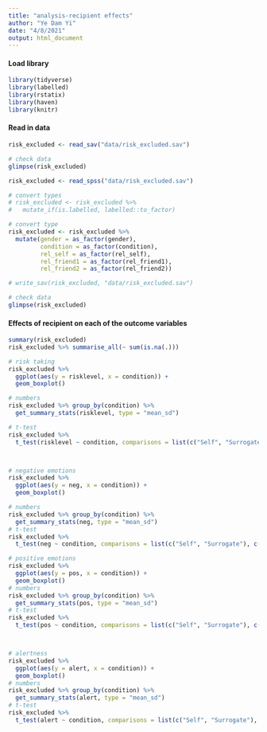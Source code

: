 ```yaml
---
title: "analysis-recipient effects"
author: "Ye Dam Yi"
date: "4/8/2021"
output: html_document
---
```

#### Load library
```r
library(tidyverse)
library(labelled)
library(rstatix)
library(haven)
library(knitr)
```

#### Read in data
```r
risk_excluded <- read_sav("data/risk_excluded.sav")

# check data
glimpse(risk_excluded)

risk_excluded <- read_spss("data/risk_excluded.sav")

# convert types
# risk_excluded <- risk_excluded %>% 
#   mutate_if(is.labelled, labelled::to_factor)

# convert type
risk_excluded <- risk_excluded %>% 
  mutate(gender = as_factor(gender),
         condition = as_factor(condition),
         rel_self = as_factor(rel_self),
         rel_friend1 = as_factor(rel_friend1),
         rel_friend2 = as_factor(rel_friend2)) 

# write_sav(risk_excluded, "data/risk_excluded.sav")

# check data
glimpse(risk_excluded)
```


#### Effects of recipient on each of the outcome variables
```r

summary(risk_excluded)
risk_excluded %>% summarise_all(~ sum(is.na(.)))

```

```r
# risk taking
risk_excluded %>% 
  ggplot(aes(y = risklevel, x = condition)) +
  geom_boxplot()

# numbers
risk_excluded %>% group_by(condition) %>% 
  get_summary_stats(risklevel, type = "mean_sd")

# t-test
risk_excluded %>% 
  t_test(risklevel ~ condition, comparisons = list(c("Self", "Surrogate"), c("Self", "Prediction")), paired = FALSE) 



# negative emotions
risk_excluded %>% 
  ggplot(aes(y = neg, x = condition)) +
  geom_boxplot()

# numbers
risk_excluded %>% group_by(condition) %>% 
  get_summary_stats(neg, type = "mean_sd")
# t-test
risk_excluded %>% 
  t_test(neg ~ condition, comparisons = list(c("Self", "Surrogate"), c("Self", "Prediction")), paired = FALSE) 

# positive emotions
risk_excluded %>% 
  ggplot(aes(y = pos, x = condition)) +
  geom_boxplot()
# numbers
risk_excluded %>% group_by(condition) %>% 
  get_summary_stats(pos, type = "mean_sd")
# t-test
risk_excluded %>% 
  t_test(pos ~ condition, comparisons = list(c("Self", "Surrogate"), c("Self", "Prediction")), paired = FALSE) 



# alertness
risk_excluded %>% 
  ggplot(aes(y = alert, x = condition)) +
  geom_boxplot()
# numbers
risk_excluded %>% group_by(condition) %>% 
  get_summary_stats(alert, type = "mean_sd")
# t-test
risk_excluded %>% 
  t_test(alert ~ condition, comparisons = list(c("Self", "Surrogate"), c("Self", "Prediction")), paired = FALSE) 


```


